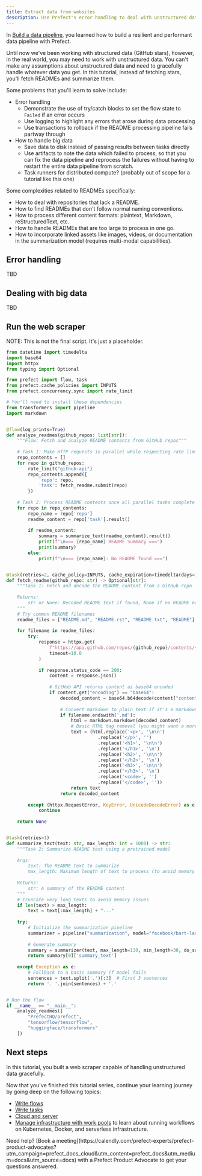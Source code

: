 ```yaml
---
title: Extract data from websites
description: Use Prefect's error handling to deal with unstructured data
---
```


In [Build a data pipeline](/3.0/tutorials/pipelines), you learned how to build a resilient and performant data pipeline with Prefect.

Until now we've been working with structured data (GitHub stars), however, in the real world, you may need to work with unstructured data.
You can't make any assumptions about unstructured data and need to gracefully handle whatever data you get.
In this tutorial, instead of fetching stars, you'll fetch READMEs and summarize them.

Some problems that you'll learn to solve include:

- Error handling
    - Demonstrate the use of try/catch blocks to set the flow state to `Failed` if an error occurs
    - Use logging to highlight any errors that arose during data processing
    - Use transactions to rollback if the README processing pipeline fails partway through
- How to handle big data
    - Save data to disk instead of passing results between tasks directly
    - Use artifacts to note the data which failed to process, so that you can fix the data pipeline and reprocess the failures without having to restart the entire data pipeline from scratch.
    - Task runners for distributed compute? (probably out of scope for a tutorial like this one)

Some complexities related to READMEs specifically:

- How to deal with repositories that lack a README.
- How to find READMEs that don't follow normal naming conventions.
- How to process different content formats: plaintext, Markdown, reStructuredText, etc.
- How to handle READMEs that are too large to process in one go.
- How to incorporate linked assets like images, videos, or documentation in the summarization model (requires multi-modal capabilities).

## Error handling

TBD

## Dealing with big data

TBD

## Run the web scraper

NOTE: This is not the final script. It's just a placeholder.

```python my_web_scraper.py
from datetime import timedelta
import base64
import httpx
from typing import Optional

from prefect import flow, task
from prefect.cache_policies import INPUTS
from prefect.concurrency.sync import rate_limit

# You'll need to install these dependencies
from transformers import pipeline
import markdown


@flow(log_prints=True)
def analyze_readmes(github_repos: list[str]):
    """Flow: Fetch and analyze README contents from GitHub repos"""
    
    # Task 1: Make HTTP requests in parallel while respecting rate limits
    repo_contents = []
    for repo in github_repos:
        rate_limit("github-api")
        repo_contents.append({
            'repo': repo,
            'task': fetch_readme.submit(repo)
        })
    
    # Task 2: Process README contents once all parallel tasks complete
    for repo in repo_contents:
        repo_name = repo['repo']
        readme_content = repo['task'].result()
        
        if readme_content:
            summary = summarize_text(readme_content).result()
            print(f"\n=== {repo_name} README Summary ===")
            print(summary)
        else:
            print(f"\n=== {repo_name}: No README found ===")


@task(retries=2, cache_policy=INPUTS, cache_expiration=timedelta(days=1))
def fetch_readme(github_repo: str) -> Optional[str]:
    """Task 1: Fetch and decode the README content from a GitHub repo
    
    Returns:
        str or None: Decoded README text if found, None if no README exists
    """
    # Try common README filenames
    readme_files = ["README.md", "README.rst", "README.txt", "README"]
    
    for filename in readme_files:
        try:
            response = httpx.get(
                f"https://api.github.com/repos/{github_repo}/contents/{filename}",
                timeout=10.0
            )
            
            if response.status_code == 200:
                content = response.json()
                
                # GitHub API returns content as base64 encoded
                if content.get("encoding") == "base64":
                    decoded_content = base64.b64decode(content["content"]).decode('utf-8')
                    
                    # Convert markdown to plain text if it's a markdown file
                    if filename.endswith('.md'):
                        html = markdown.markdown(decoded_content)
                        # Basic HTML tag removal (you might want a more robust solution)
                        text = (html.replace('<p>', '\n\n')
                                  .replace('</p>', '')
                                  .replace('<h1>', '\n\n')
                                  .replace('</h1>', '\n')
                                  .replace('<h2>', '\n\n')
                                  .replace('</h2>', '\n')
                                  .replace('<h3>', '\n\n')
                                  .replace('</h3>', '\n')
                                  .replace('<code>', '')
                                  .replace('</code>', ''))
                        return text
                    return decoded_content
                    
        except (httpx.RequestError, KeyError, UnicodeDecodeError) as e:
            continue
            
    return None


@task(retries=1)
def summarize_text(text: str, max_length: int = 1000) -> str:
    """Task 2: Summarize README text using a pretrained model
    
    Args:
        text: The README text to summarize
        max_length: Maximum length of text to process (to avoid memory issues)
    
    Returns:
        str: A summary of the README content
    """
    # Truncate very long texts to avoid memory issues
    if len(text) > max_length:
        text = text[:max_length] + "..."
    
    try:
        # Initialize the summarization pipeline
        summarizer = pipeline("summarization", model="facebook/bart-large-cnn")
        
        # Generate summary
        summary = summarizer(text, max_length=130, min_length=30, do_sample=False)
        return summary[0]['summary_text']
        
    except Exception as e:
        # Fallback to a basic summary if model fails
        sentences = text.split('.')[:3]  # First 3 sentences
        return '. '.join(sentences) + '.'


# Run the flow
if __name__ == "__main__":
    analyze_readmes([
        "PrefectHQ/prefect",
        "tensorflow/tensorflow",
        "huggingface/transformers"
    ])
```

## Next steps

In this tutorial, you built a web scraper capable of handling unstructured data gracefully.

Now that you've finished this tutorial series, continue your learning journey by going deep on the following topics:

* [Write flows](/3.0/develop/write-flows)
* [Write tasks](/3.0/develop/write-tasks)
* [Cloud and server](/3.0/manage)
* [Manage infrastructure with work pools](/3.0/deploy/infrastructure-concepts/work-pools) to learn about running workflows on Kubernetes, Docker, and serverless infrastructure.

<Tip>
Need help? [Book a meeting](https://calendly.com/prefect-experts/prefect-product-advocates?utm_campaign=prefect_docs_cloud&utm_content=prefect_docs&utm_medium=docs&utm_source=docs) with a Prefect Product Advocate to get your questions answered.
</Tip>
